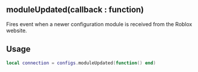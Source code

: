 ## moduleUpdated(callback : function)

Fires event when a newer configuration module is received from the Roblox website.

## Usage
```lua filename="moduleUpdated"
local connection = configs.moduleUpdated(function() end)
```
